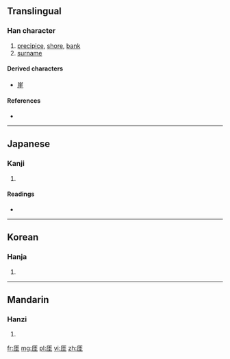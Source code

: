 ==Translingual==

===Han character===
{{Han char|rn=27|rad=厂|as=06|sn=8|four=|canj=一土土 (MGG)}}

# [[precipice]], [[shore]], [[bank]]
# [[surname]]

====Derived characters====
* [[崖]]

====References====
* {{Han ref|kx=0161.080|dkj=02930|dj=0367.310|hdz=10070.120|uh=5393|ud=21395}}

----

==Japanese==

===Kanji===
{{ja-kanji|grade=|rs=厂06}}

# {{defn|lang=ja|sort=厂06}}

====Readings====
* {{ja-readings|on=[[がい]] (gai), [[げ]] (ge), [[ぎ]] (gi)|kun=[[がけ]] (gake), [[きし]] (kishi), [[かたへ]] (katahe), [[はて]] (hate)}}

----

==Korean==

===Hanja===
{{ko-hanja|hangeul=애|rv=ae|mr=ae}}

# {{defn|lang=ko|sort=厂06}}

----

==Mandarin==

===Hanzi===
{{cmn-hanzi|pin=[[yá]] ([[ya2]])|wg=ya<sup>2</sup>}}

# {{defn|lang=cmn|sort=厂06}}

[[fr:厓]]
[[mg:厓]]
[[pl:厓]]
[[vi:厓]]
[[zh:厓]]